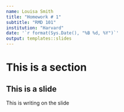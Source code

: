 ```yaml
---
name: Louisa Smith
title: "Homework # 1"
subtitle: "RMD 101"
institution: "Harvard"
date: '`r format(Sys.Date(), "%B %d, %Y")`'
output: templates::slides
---
```


# This is a section

## This is a slide
This is writing on the slide
